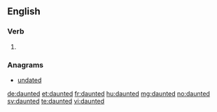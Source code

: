 ==English==

===Verb===
{{head|en}}

# {{en-past of|daunt}}

===Anagrams===
* [[undated#English|undated]]

[[de:daunted]]
[[et:daunted]]
[[fr:daunted]]
[[hu:daunted]]
[[mg:daunted]]
[[no:daunted]]
[[sv:daunted]]
[[te:daunted]]
[[vi:daunted]]
